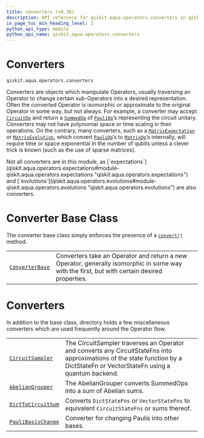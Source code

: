 ```yaml
---
title: converters (v0.30)
description: API reference for qiskit.aqua.operators.converters in qiskit v0.30
in_page_toc_min_heading_level: 2
python_api_type: module
python_api_name: qiskit.aqua.operators.converters
---
```


<span id="module-qiskit.aqua.operators.converters" />

<span id="qiskit-aqua-operators-converters" />

<span id="converters-qiskit-aqua-operators-converters" />

# Converters

`qiskit.aqua.operators.converters`

Converters are objects which manipulate Operators, usually traversing an Operator to change certain sub-Operators into a desired representation. Often the converted Operator is isomorphic or approximate to the original Operator in some way, but not always. For example, a converter may accept [`CircuitOp`](qiskit.aqua.operators.primitive_ops.CircuitOp "qiskit.aqua.operators.primitive_ops.CircuitOp") and return a [`SummedOp`](qiskit.aqua.operators.list_ops.SummedOp "qiskit.aqua.operators.list_ops.SummedOp") of [`PauliOp`](qiskit.aqua.operators.primitive_ops.PauliOp "qiskit.aqua.operators.primitive_ops.PauliOp")’s representing the circuit unitary. Converters may not have polynomial space or time scaling in their operations. On the contrary, many converters, such as a [`MatrixExpectation`](qiskit.aqua.operators.expectations.MatrixExpectation "qiskit.aqua.operators.expectations.MatrixExpectation") or [`MatrixEvolution`](qiskit.aqua.operators.evolutions.MatrixEvolution "qiskit.aqua.operators.evolutions.MatrixEvolution"), which convert [`PauliOp`](qiskit.aqua.operators.primitive_ops.PauliOp "qiskit.aqua.operators.primitive_ops.PauliOp")’s to [`MatrixOp`](qiskit.aqua.operators.primitive_ops.MatrixOp "qiskit.aqua.operators.primitive_ops.MatrixOp")’s internally, will require time or space exponential in the number of qubits unless a clever trick is known (such as the use of sparse matrices).

<Admonition title="Note" type="note">
  Not all converters are in this module, as [`expectations`](qiskit.aqua.operators.expectations#module-qiskit.aqua.operators.expectations "qiskit.aqua.operators.expectations") and [`evolutions`](qiskit.aqua.operators.evolutions#module-qiskit.aqua.operators.evolutions "qiskit.aqua.operators.evolutions") are also converters.
</Admonition>

# Converter Base Class

The converter base class simply enforces the presence of a [`convert()`](qiskit.aqua.operators.converters.ConverterBase#convert "qiskit.aqua.operators.converters.ConverterBase.convert") method.

|                                                                                                                    |                                                                                                                                              |
| ------------------------------------------------------------------------------------------------------------------ | -------------------------------------------------------------------------------------------------------------------------------------------- |
| [`ConverterBase`](qiskit.aqua.operators.converters.ConverterBase "qiskit.aqua.operators.converters.ConverterBase") | Converters take an Operator and return a new Operator, generally isomorphic in some way with the first, but with certain desired properties. |

# Converters

In addition to the base class, directory holds a few miscellaneous converters which are used frequently around the Operator flow.

|                                                                                                                             |                                                                                                                                                                                |
| --------------------------------------------------------------------------------------------------------------------------- | ------------------------------------------------------------------------------------------------------------------------------------------------------------------------------ |
| [`CircuitSampler`](qiskit.aqua.operators.converters.CircuitSampler "qiskit.aqua.operators.converters.CircuitSampler")       | The CircuitSampler traverses an Operator and converts any CircuitStateFns into approximations of the state function by a DictStateFn or VectorStateFn using a quantum backend. |
| [`AbelianGrouper`](qiskit.aqua.operators.converters.AbelianGrouper "qiskit.aqua.operators.converters.AbelianGrouper")       | The AbelianGrouper converts SummedOps into a sum of Abelian sums.                                                                                                              |
| [`DictToCircuitSum`](qiskit.aqua.operators.converters.DictToCircuitSum "qiskit.aqua.operators.converters.DictToCircuitSum") | Converts `DictStateFns` or `VectorStateFns` to equivalent `CircuitStateFns` or sums thereof.                                                                                   |
| [`PauliBasisChange`](qiskit.aqua.operators.converters.PauliBasisChange "qiskit.aqua.operators.converters.PauliBasisChange") | Converter for changing Paulis into other bases.                                                                                                                                |

